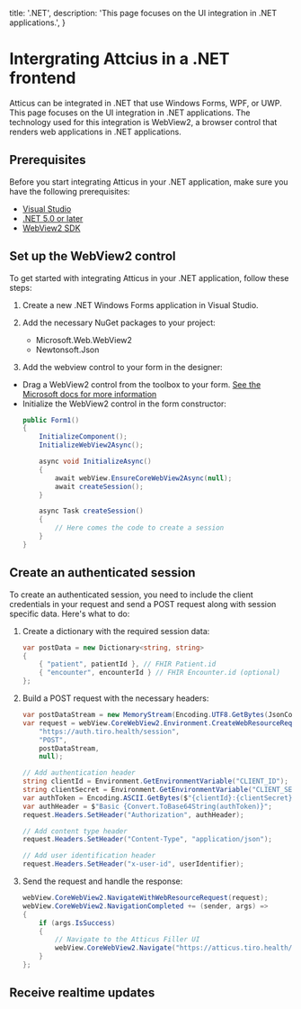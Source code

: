  title: '.NET',
  description:
    'This page focuses on the UI integration in .NET applications.',
}

# Intergrating Attcius in a .NET frontend

Atticus can be integrated in .NET that use Windows Forms, WPF, or UWP. This page focuses on the UI integration in .NET applications. The technology used for this
integration is WebView2, a browser control that renders web applications in .NET applications.

## Prerequisites

Before you start integrating Atticus in your .NET application, make sure you have the following prerequisites:

- [Visual Studio](https://visualstudio.microsoft.com/)
- [.NET 5.0 or later](https://dotnet.microsoft.com/download/dotnet/)
- [WebView2 SDK](https://developer.microsoft.com/en-us/microsoft-edge/webview2/)

## Set up the WebView2 control

To get started with integrating Atticus in your .NET application, follow these steps:

1. Create a new .NET Windows Forms application in Visual Studio.

2. Add the necessary NuGet packages to your project:
   - Microsoft.Web.WebView2
   - Newtonsoft.Json

3. Add the webview control to your form in the designer:

  - Drag a WebView2 control from the toolbox to your form. [See the Microsoft docs for more information](https://learn.microsoft.com/en-us/microsoft-edge/webview2/get-started/winforms#step-5---create-a-single-webview2-control)
  - Initialize the WebView2 control in the form constructor:
    ```csharp
    public Form1()
    {
        InitializeComponent();
        InitializeWebView2Async();

        async void InitializeAsync()
        {
            await webView.EnsureCoreWebView2Async(null);
            await createSession();
        }

        async Task createSession()
        {
            // Here comes the code to create a session
        }
    }
    ```
## Create an authenticated session

To create an authenticated session, you need to include the client credentials in your request and send a POST request along with session specific data. Here's what to do:

1. Create a dictionary with the required session data:
    ```csharp
    var postData = new Dictionary<string, string>
    {
        { "patient", patientId }, // FHIR Patient.id
        { "encounter", encounterId } // FHIR Encounter.id (optional)
    };
    ```

2. Build a POST request with the necessary headers:
    ```csharp
    var postDataStream = new MemoryStream(Encoding.UTF8.GetBytes(JsonConvert.SerializeObject(postData)));
    var request = webView.CoreWebView2.Environment.CreateWebResourceRequest(
        "https://auth.tiro.health/session",
        "POST",
        postDataStream,
        null);

    // Add authentication header
    string clientId = Environment.GetEnvironmentVariable("CLIENT_ID");
    string clientSecret = Environment.GetEnvironmentVariable("CLIENT_SECRET");
    var authToken = Encoding.ASCII.GetBytes($"{clientId}:{clientSecret}");
    var authHeader = $"Basic {Convert.ToBase64String(authToken)}";
    request.Headers.SetHeader("Authorization", authHeader);

    // Add content type header
    request.Headers.SetHeader("Content-Type", "application/json");

    // Add user identification header
    request.Headers.SetHeader("x-user-id", userIdentifier);
    ```

3. Send the request and handle the response:
    ```csharp
    webView.CoreWebView2.NavigateWithWebResourceRequest(request);
    webView.CoreWebView2.NavigationCompleted += (sender, args) =>
    {
        if (args.IsSuccess)
        {
            // Navigate to the Atticus Filler UI
            webView.CoreWebView2.Navigate("https://atticus.tiro.health/filler/123");
        }
    };
    ```

## Receive realtime updates
